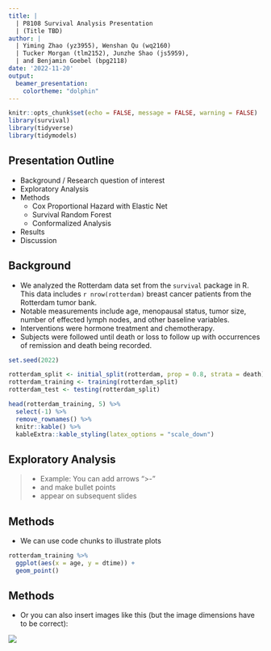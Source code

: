 ```yaml
---
title: |
  | P8108 Survival Analysis Presentation
  | (Title TBD)
author: |
  | Yiming Zhao (yz3955), Wenshan Qu (wq2160)
  | Tucker Morgan (tlm2152), Junzhe Shao (js5959),
  | and Benjamin Goebel (bpg2118)
date: '2022-11-20'
output:
  beamer_presentation:
    colortheme: "dolphin"
---
```


```r
knitr::opts_chunk$set(echo = FALSE, message = FALSE, warning = FALSE)
library(survival)
library(tidyverse)
library(tidymodels)
```

## Presentation Outline

- Background / Research question of interest
- Exploratory Analysis
- Methods
  - Cox Proportional Hazard with Elastic Net
  - Survival Random Forest
  - Conformalized Analysis
- Results
- Discussion

## Background

- We analyzed the Rotterdam data set from the `survival` package in R. This data includes `r nrow(rotterdam)` breast cancer patients from the Rotterdam tumor bank.
- Notable measurements include age, menopausal status, tumor size, number of effected lymph nodes, and other baseline variables.
- Interventions were hormone treatment and chemotherapy.
- Subjects were followed until death or loss to follow up with occurrences of remission and death being recorded.

```r
set.seed(2022)

rotterdam_split <- initial_split(rotterdam, prop = 0.8, strata = death)
rotterdam_training <- training(rotterdam_split)
rotterdam_test <- testing(rotterdam_split)

head(rotterdam_training, 5) %>% 
  select(-1) %>% 
  remove_rownames() %>% 
  knitr::kable() %>% 
  kableExtra::kable_styling(latex_options = "scale_down")
```

## Exploratory Analysis

>- Example: You can add arrows ">-"
>- and make bullet points
>- appear on subsequent slides

<!-- This is a comment that won't appear in the presentation -->

## Methods

- We can use code chunks to illustrate plots

```r
rotterdam_training %>% 
  ggplot(aes(x = age, y = dtime)) +
  geom_point()
```

## Methods

- Or you can also insert images like this (but the image dimensions have to be correct):

![](images/example_plot.png)

